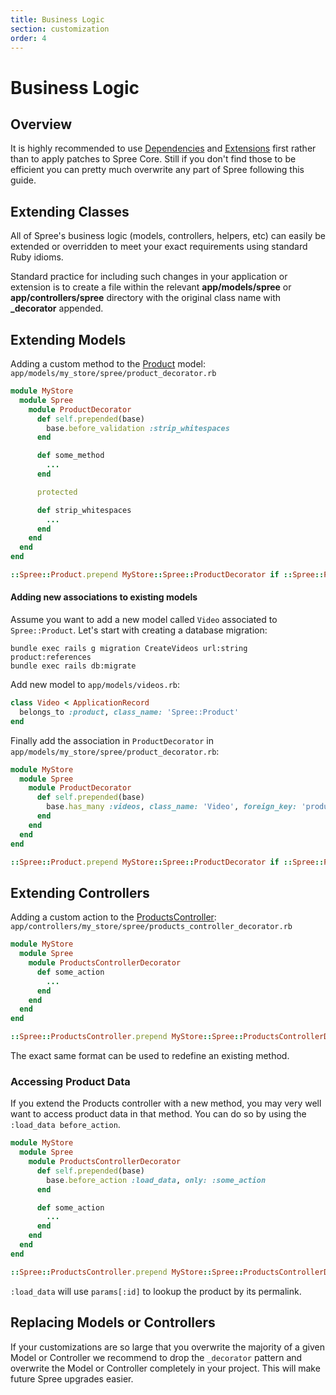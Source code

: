 ```yaml
---
title: Business Logic
section: customization
order: 4
---
```


# Business Logic

## Overview

It is highly recommended to use [Dependencies](dependencies) and [Extensions](../extensions/extensions) first rather than to apply patches to Spree Core. Still if you don't find those to be efficient you can pretty much overwrite any part of Spree following this guide.

## Extending Classes

All of Spree's business logic \(models, controllers, helpers, etc\) can easily be extended or overridden to meet your exact requirements using standard Ruby idioms.

Standard practice for including such changes in your application or extension is to create a file within the relevant **app/models/spree** or **app/controllers/spree** directory with the original class name with **\_decorator** appended.

## Extending Models

Adding a custom method to the [Product](https://github.com/spree/spree/blob/master/core/app/models/spree/product.rb) model: `app/models/my_store/spree/product_decorator.rb`

```ruby
module MyStore
  module Spree
    module ProductDecorator
      def self.prepended(base)
        base.before_validation :strip_whitespaces
      end

      def some_method
        ...
      end

      protected

      def strip_whitespaces
        ...
      end
    end
  end
end

::Spree::Product.prepend MyStore::Spree::ProductDecorator if ::Spree::Product.included_modules.exclude?(MyStore::Spree::ProductDecorator)
```

#### Adding new associations to existing models

Assume you want to add a new model called `Video` associated to `Spree::Product`. Let's start with creating a database migration:

```text
bundle exec rails g migration CreateVideos url:string product:references
bundle exec rails db:migrate
```

Add new model to `app/models/videos.rb`:

```ruby
class Video < ApplicationRecord
  belongs_to :product, class_name: 'Spree::Product'
end
```

Finally add the association in `ProductDecorator` in `app/models/my_store/spree/product_decorator.rb`:

```ruby
module MyStore
  module Spree
    module ProductDecorator
      def self.prepended(base)
        base.has_many :videos, class_name: 'Video', foreign_key: 'product_id', dependent: :destroy
      end
    end
  end
end

::Spree::Product.prepend MyStore::Spree::ProductDecorator if ::Spree::Product.included_modules.exclude?(MyStore::Spree::ProductDecorator)
```

## Extending Controllers

Adding a custom action to the [ProductsController](https://github.com/spree/spree/blob/master/frontend/app/controllers/spree/products_controller.rb): `app/controllers/my_store/spree/products_controller_decorator.rb`

```ruby
module MyStore
  module Spree
    module ProductsControllerDecorator
      def some_action
        ...
      end
    end
  end
end

::Spree::ProductsController.prepend MyStore::Spree::ProductsControllerDecorator if ::Spree::ProductsController.included_modules.exclude?(MyStore::Spree::ProductsControllerDecorator)
```

The exact same format can be used to redefine an existing method.

### Accessing Product Data

If you extend the Products controller with a new method, you may very well want to access product data in that method. You can do so by using the `:load_data before_action`.

```ruby
module MyStore
  module Spree
    module ProductsControllerDecorator
      def self.prepended(base)
        base.before_action :load_data, only: :some_action
      end

      def some_action
        ...
      end
    end
  end
end

::Spree::ProductsController.prepend MyStore::Spree::ProductsControllerDecorator if ::Spree::ProductsController.included_modules.exclude?(MyStore::Spree::ProductsControllerDecorator)
```

`:load_data` will use `params[:id]` to lookup the product by its permalink.

## Replacing Models or Controllers

If your customizations are so large that you overwrite the majority of a given Model or Controller we recommend to drop the `_decorator` pattern and overwrite the Model or Controller completely in your project. This will make future Spree upgrades easier.


